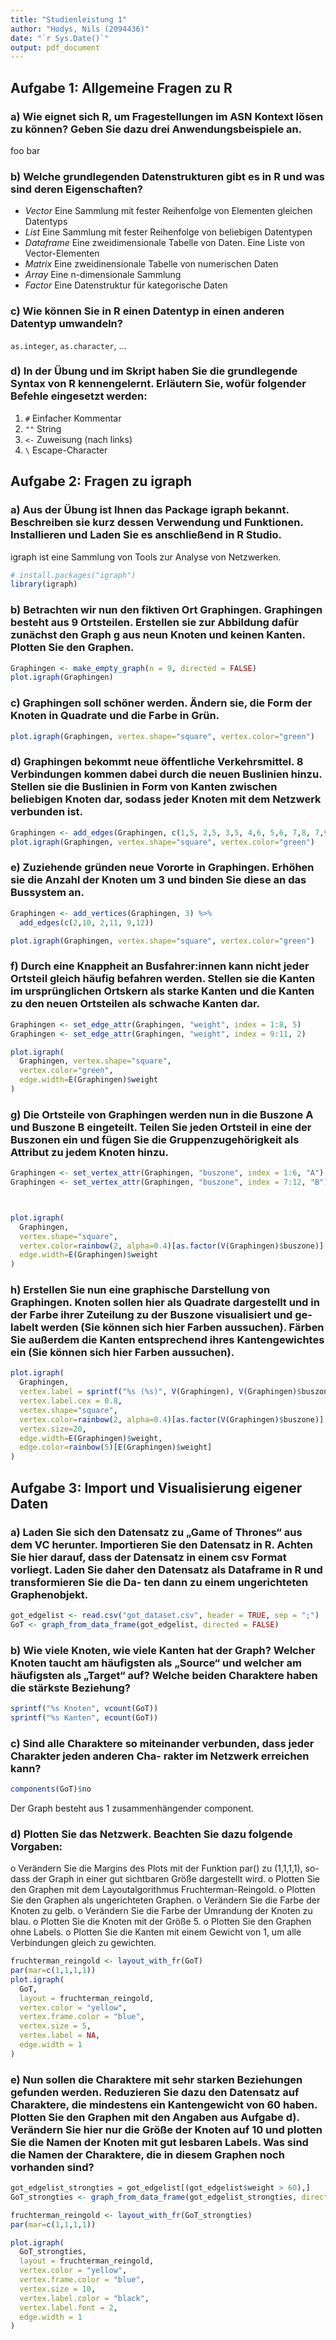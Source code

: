```yaml
---
title: "Studienleistung 1"
author: "Hodys, Nils (2094436)"
date: "`r Sys.Date()`"
output: pdf_document
---
```


## Aufgabe 1: Allgemeine Fragen zu R

### a) Wie eignet sich R, um Fragestellungen im ASN Kontext lösen zu können? Geben Sie dazu drei Anwendungsbeispiele an.

foo bar

### b) Welche grundlegenden Datenstrukturen gibt es in R und was sind deren Eigenschaften?
- *Vector* Eine Sammlung mit fester Reihenfolge von Elementen gleichen Datentyps
- *List* Eine Sammlung mit fester Reihenfolge von beliebigen Datentypen
- *Dataframe* Eine zweidimensionale Tabelle von Daten. Eine Liste von Vector-Elementen
- *Matrix* Eine zweidinensionale Tabelle von numerischen Daten
- *Array* Eine n-dimensionale Sammlung
- *Factor* Eine Datenstruktur für kategorische Daten

### c) Wie können Sie in R einen Datentyp in einen anderen Datentyp umwandeln?

`as.integer`, `as.character`, ...

### d) In der Übung und im Skript haben Sie die grundlegende Syntax von R kennengelernt. Erläutern Sie, wofür folgender Befehle eingesetzt werden:

1. `#` Einfacher Kommentar
2. `""` String
3. `<-` Zuweisung (nach links)
4. `\` Escape-Character


## Aufgabe 2: Fragen zu igraph

### a) Aus der Übung ist Ihnen das Package igraph bekannt. Beschreiben sie kurz dessen Verwendung und Funktionen. Installieren und Laden Sie es anschließend in R Studio.

igraph ist eine Sammlung von Tools zur Analyse von Netzwerken.

```r
# install.packages("igraph")
library(igraph)
```

### b) Betrachten wir nun den fiktiven Ort Graphingen. Graphingen besteht aus 9 Ortsteilen. Erstellen sie zur Abbildung dafür zunächst den Graph g aus neun Knoten und keinen Kanten. Plotten Sie den Graphen.

```r
Graphingen <- make_empty_graph(n = 9, directed = FALSE)
plot.igraph(Graphingen)
```

### c) Graphingen soll schöner werden. Ändern sie, die Form der Knoten in Quadrate und die Farbe in Grün.

```r
plot.igraph(Graphingen, vertex.shape="square", vertex.color="green")
```

### d) Graphingen bekommt neue öffentliche Verkehrsmittel. 8 Verbindungen kommen dabei durch die neuen Buslinien hinzu. Stellen sie die Buslinien in Form von Kanten zwischen beliebigen Knoten dar, sodass jeder Knoten mit dem Netzwerk verbunden ist.

```r
Graphingen <- add_edges(Graphingen, c(1,5, 2,5, 3,5, 4,6, 5,6, 7,8, 7,9, 1,7))
plot.igraph(Graphingen, vertex.shape="square", vertex.color="green")
```


### e) Zuziehende gründen neue Vororte in Graphingen. Erhöhen sie die Anzahl der Knoten um 3 und binden Sie diese an das Bussystem an.

```r
Graphingen <- add_vertices(Graphingen, 3) %>%
  add_edges(c(2,10, 2,11, 9,12))

plot.igraph(Graphingen, vertex.shape="square", vertex.color="green")
```

### f) Durch eine Knappheit an Busfahrer:innen kann nicht jeder Ortsteil gleich häufig befahren werden. Stellen sie die Kanten im ursprünglichen Ortskern als starke Kanten und die Kanten zu den neuen Ortsteilen als schwache Kanten dar.

```r
Graphingen <- set_edge_attr(Graphingen, "weight", index = 1:8, 5)
Graphingen <- set_edge_attr(Graphingen, "weight", index = 9:11, 2)

plot.igraph(
  Graphingen, vertex.shape="square",
  vertex.color="green",
  edge.width=E(Graphingen)$weight
)
```

### g) Die Ortsteile von Graphingen werden nun in die Buszone A und Buszone B eingeteilt. Teilen Sie jeden Ortsteil in eine der Buszonen ein und fügen Sie die Gruppenzugehörigkeit als Attribut zu jedem Knoten hinzu.

```r
Graphingen <- set_vertex_attr(Graphingen, "buszone", index = 1:6, "A")
Graphingen <- set_vertex_attr(Graphingen, "buszone", index = 7:12, "B")



plot.igraph(
  Graphingen,
  vertex.shape="square",
  vertex.color=rainbow(2, alpha=0.4)[as.factor(V(Graphingen)$buszone)],
  edge.width=E(Graphingen)$weight
)
```

### h) Erstellen Sie nun eine graphische Darstellung von Graphingen. Knoten sollen hier als Quadrate dargestellt und in der Farbe ihrer Zuteilung zu der Buszone visualisiert und ge- labelt werden (Sie können sich hier Farben aussuchen). Färben Sie außerdem die Kanten entsprechend ihres Kantengewichtes ein (Sie können sich hier Farben aussuchen).

```r
plot.igraph(
  Graphingen,
  vertex.label = sprintf("%s (%s)", V(Graphingen), V(Graphingen)$buszone),
  vertex.label.cex = 0.8,
  vertex.shape="square",
  vertex.color=rainbow(2, alpha=0.4)[as.factor(V(Graphingen)$buszone)],
  vertex.size=20,
  edge.width=E(Graphingen)$weight,
  edge.color=rainbow(5)[E(Graphingen)$weight]
)
```

## Aufgabe 3: Import und Visualisierung eigener Daten

### a) Laden Sie sich den Datensatz zu „Game of Thrones“ aus dem VC herunter. Importieren Sie den Datensatz in R. Achten Sie hier darauf, dass der Datensatz in einem csv Format vorliegt. Laden Sie daher den Datensatz als Dataframe in R und transformieren Sie die Da- ten dann zu einem ungerichteten Graphenobjekt.

```r
got_edgelist <- read.csv("got_dataset.csv", header = TRUE, sep = ";")
GoT <- graph_from_data_frame(got_edgelist, directed = FALSE)
```


### b) Wie viele Knoten, wie viele Kanten hat der Graph? Welcher Knoten taucht am häufigsten als „Source“ und welcher am häufigsten als „Target“ auf? Welche beiden Charaktere haben die stärkste Beziehung?

```r
sprintf("%s Knoten", vcount(GoT))
sprintf("%s Kanten", ecount(GoT))
```


### c) Sind alle Charaktere so miteinander verbunden, dass jeder Charakter jeden anderen Cha- rakter im Netzwerk erreichen kann?

```r
components(GoT)$no
```

Der Graph besteht aus 1 zusammenhängender component.

### d) Plotten Sie das Netzwerk. Beachten Sie dazu folgende Vorgaben:
o Verändern Sie die Margins des Plots mit der Funktion par() zu (1,1,1,1), so-
dass der Graph in einer gut sichtbaren Größe dargestellt wird.
o Plotten Sie den Graphen mit dem Layoutalgorithmus Fruchterman-Reingold.
o Plotten Sie den Graphen als ungerichteten Graphen.
o Verändern Sie die Farbe der Knoten zu gelb.
o Verändern Sie die Farbe der Umrandung der Knoten zu blau.
o Plotten Sie die Knoten mit der Größe 5.
o Plotten Sie den Graphen ohne Labels.
o Plotten Sie die Kanten mit einem Gewicht von 1, um alle Verbindungen gleich
zu gewichten.

```r
fruchterman_reingold <- layout_with_fr(GoT)
par(mar=c(1,1,1,1))
plot.igraph(
  GoT,
  layout = fruchterman_reingold,
  vertex.color = "yellow",
  vertex.frame.color = "blue",
  vertex.size = 5,
  vertex.label = NA,
  edge.width = 1
)
```


### e) Nun sollen die Charaktere mit sehr starken Beziehungen gefunden werden. Reduzieren Sie dazu den Datensatz auf Charaktere, die mindestens ein Kantengewicht von 60 haben. Plotten Sie den Graphen mit den Angaben aus Aufgabe d). Verändern Sie hier nur die Größe der Knoten auf 10 und plotten Sie die Namen der Knoten mit gut lesbaren Labels. Was sind die Namen der Charaktere, die in diesem Graphen noch vorhanden sind?

```r
got_edgelist_strongties = got_edgelist[(got_edgelist$weight > 60),]
GoT_strongties <- graph_from_data_frame(got_edgelist_strongties, directed = FALSE)

fruchterman_reingold <- layout_with_fr(GoT_strongties)
par(mar=c(1,1,1,1))

plot.igraph(
  GoT_strongties,
  layout = fruchterman_reingold,
  vertex.color = "yellow",
  vertex.frame.color = "blue",
  vertex.size = 10,
  vertex.label.color = "black",
  vertex.label.font = 2,
  edge.width = 1
)
```

